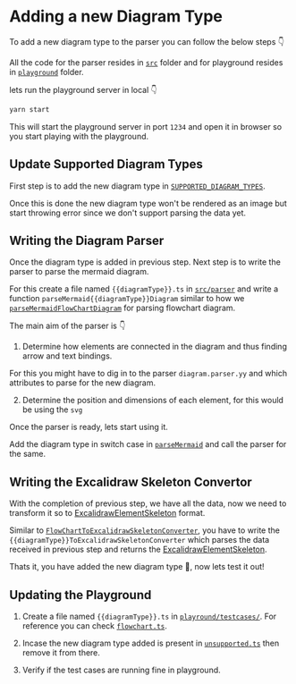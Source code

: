 # Adding a new Diagram Type

To add a new diagram type to the parser you can follow the below steps :point_down:

All the code for the parser resides in [`src`](https://github.com/excalidraw/mermaid-to-excalidraw/tree/master/src) folder and for playground resides in [`playground`](https://github.com/excalidraw/mermaid-to-excalidraw/tree/master/playground) folder.

lets run the playground server in local :point_down:

```bash
yarn start
```

This will start the playground server in port `1234` and open it in browser so  you start playing with the playground.

## Update Supported Diagram Types

First step is to add the new diagram type in [`SUPPORTED_DIAGRAM_TYPES`](https://github.com/excalidraw/mermaid-to-excalidraw/blob/master/src/constants.ts#L2).

Once this is done the new diagram type won't be rendered as an image but start throwing error since we don't support parsing the data yet.

## Writing the Diagram Parser

Once the diagram type is added in previous step. Next step is to write the parser to parse the mermaid diagram.

For this create a file named `{{diagramType}}.ts` in [`src/parser`](https://github.com/excalidraw/mermaid-to-excalidraw/tree/master/src/parser) and write a function `parseMermaid{{diagramType}}Diagram` similar to how we [`parseMermaidFlowChartDiagram`](https://github.com/excalidraw/mermaid-to-excalidraw/blob/master/src/parser/flowchart.ts#L256) for parsing flowchart diagram.

The main aim of the parser is :point_down:

1. Determine how elements are connected in the diagram and thus finding arrow and text bindings. 

For this you might have to dig in to the parser `diagram.parser.yy` and which attributes to parse for the new diagram.

2. Determine the position and dimensions of each element, for this would be using the `svg`

Once the parser is ready, lets start using it. 

Add the diagram type in switch case in [`parseMermaid`](https://github.com/excalidraw/mermaid-to-excalidraw/blob/master/src/parseMermaid.ts#L97) and call the parser for the same.

## Writing the Excalidraw Skeleton Convertor

With the completion of previous step, we have all the data, now we need to transform it so to [ExcalidrawElementSkeleton](https://github.com/excalidraw/excalidraw/blob/master/src/data/transform.ts#L133) format.

Similar to [`FlowChartToExcalidrawSkeletonConverter`](https://github.com/excalidraw/mermaid-to-excalidraw/blob/master/src/converter/types/flowchart.ts#L24), you have to write the `{{diagramType}}ToExcalidrawSkeletonConverter` which parses the data received in previous step and returns the [ExcalidrawElementSkeleton](https://github.com/excalidraw/excalidraw/blob/master/src/data/transform.ts#L133).

Thats it, you have added the new diagram type 🥳, now lets test it out!

## Updating the Playground

1. Create a file named `{{diagramType}}.ts` in [`playround/testcases/`](https://github.com/excalidraw/mermaid-to-excalidraw/tree/master/playground/testcases). For reference you can check [`flowchart.ts`](https://github.com/excalidraw/mermaid-to-excalidraw/blob/master/playground/testcases/flowchart.ts).

2. Incase the new diagram type added is present in [`unsupported.ts`](https://github.com/excalidraw/mermaid-to-excalidraw/blob/master/playground/testcases/unsupported.ts) then remove it from there.

3. Verify if the test cases are running fine in playground.

